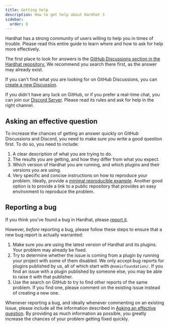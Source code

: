 ```yaml
---
title: Getting help
description: How to get help about Hardhat 3
sidebar:
  order: 8
---
```


Hardhat has a strong community of users willing to help you in times of trouble. Please read this entire guide to learn where and how to ask for help more effectively.

The first place to look for answers is the [GitHub Discussions section in the Hardhat repository.](https://github.com/NomicFoundation/hardhat/discussions) We recommend you search there first, as the answer may already exist.

If you can't find what you are looking for on GitHub Discussions, you can [create a new Discussion](https://github.com/NomicFoundation/hardhat/discussions/new).

If you didn't have any luck on GitHub, or if you prefer a real-time chat, you can join our [Discord Server](https://hardhat.org/discord). Please read its rules and ask for help in the right channel.

## Asking an effective question

To increase the chances of getting an answer quickly on GitHub Discussions and Discord, you need to make sure you write a good question first. To do so, you need to include:

1. A clear description of what you are trying to do.
2. The results you are getting, and how they differ from what you expect.
3. Which version of Hardhat you are running, and which plugins and their versions you are using.
4. Very specific and concise instructions on how to reproduce your problem. Ideally, provide a [minimal reproducible example](https://stackoverflow.com/help/minimal-reproducible-example). Another good option is to provide a link to a public repository that provides an easy environment to reproduce the problem.

## Reporting a bug

If you think you've found a bug in Hardhat, please [report it](https://github.com/NomicFoundation/hardhat/issues/new?template=bug-report.yml).

However, _before_ reporting a bug, please follow these steps to ensure that a new bug report is actually warranted:

1. Make sure you are using the latest version of Hardhat and its plugins. Your problem may already be fixed.
2. Try to determine whether the issue is coming from a plugin by running your project with some of them disabled. We only accept bug reports for plugins published by us, all of which start with `@nomicfoundation/`. If you find an issue with a plugin published by someone else, you may be able to raise it with that publisher.
3. Use the search on GitHub to try to find other reports of the same problem. If you find one, please comment on the existing issue instead of creating a new one.

Whenever reporting a bug, and ideally whenever commenting on an existing Issue, please include all the information described in [Asking an effective question](#asking-an-effective-question). By providing as much information as possible, you greatly increase the chances of your problem getting fixed quickly.
